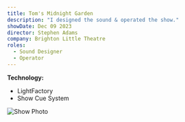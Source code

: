 ```yaml
---
title: Tom's Midnight Garden
description: "I designed the sound & operated the show."
showDate: Dec 09 2023
director: Stephen Adams
company: Brighton Little Theatre
roles:
  - Sound Designer
  - Operator
---
```


**Technology:**

- LightFactory
- Show Cue System

![Show Photo](https://utfs.io/f/2b8209af-5afd-4778-bc26-0daeb9100bfa-afjycm.jpg)
